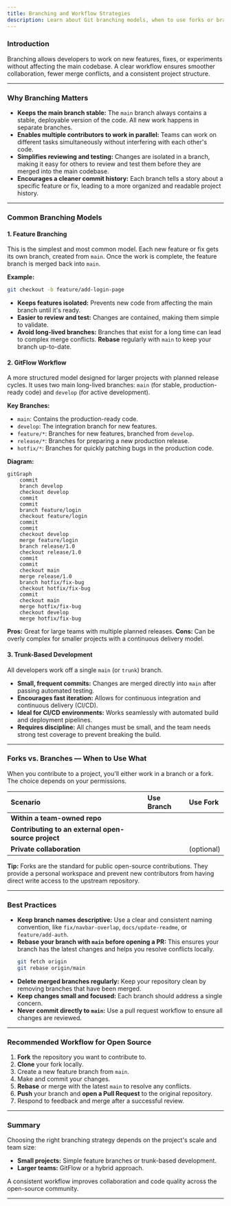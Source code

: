 ```yaml
---
title: Branching and Workflow Strategies
description: Learn about Git branching models, when to use forks or branches, and how to collaborate effectively in open source projects.
---
```



### Introduction

Branching allows developers to work on new features, fixes, or experiments without affecting the main codebase. A clear workflow ensures smoother collaboration, fewer merge conflicts, and a consistent project structure.

-----

### Why Branching Matters

  * **Keeps the main branch stable:** The `main` branch always contains a stable, deployable version of the code. All new work happens in separate branches.
  * **Enables multiple contributors to work in parallel:** Teams can work on different tasks simultaneously without interfering with each other's code.
  * **Simplifies reviewing and testing:** Changes are isolated in a branch, making it easy for others to review and test them before they are merged into the main codebase.
  * **Encourages a cleaner commit history:** Each branch tells a story about a specific feature or fix, leading to a more organized and readable project history.

-----

### Common Branching Models

#### 1\. **Feature Branching**

This is the simplest and most common model. Each new feature or fix gets its own branch, created from `main`. Once the work is complete, the feature branch is merged back into `main`.

**Example:**

```bash
git checkout -b feature/add-login-page
```

  * <CircleCheck className="inline h-4 w-4 text-green-500" /> **Keeps features isolated:** Prevents new code from affecting the main branch until it's ready.
  * <CircleCheck className="inline h-4 w-4 text-green-500" /> **Easier to review and test:** Changes are contained, making them simple to validate.
  * <TriangleAlert className="inline h-4 w-4 text-yellow-500" /> **Avoid long-lived branches:** Branches that exist for a long time can lead to complex merge conflicts. **Rebase** regularly with `main` to keep your branch up-to-date.

#### 2\. **GitFlow Workflow**

A more structured model designed for larger projects with planned release cycles. It uses two main long-lived branches: `main` (for stable, production-ready code) and `develop` (for active development).

**Key Branches:**

  * `main`: Contains the production-ready code.
  * `develop`: The integration branch for new features.
  * `feature/*`: Branches for new features, branched from `develop`.
  * `release/*`: Branches for preparing a new production release.
  * `hotfix/*`: Branches for quickly patching bugs in the production code.

**Diagram:**

```mermaid
gitGraph
    commit
    branch develop
    checkout develop
    commit
    commit
    branch feature/login
    checkout feature/login
    commit
    commit
    checkout develop
    merge feature/login
    branch release/1.0
    checkout release/1.0
    commit
    commit
    checkout main
    merge release/1.0
    branch hotfix/fix-bug
    checkout hotfix/fix-bug
    commit
    checkout main
    merge hotfix/fix-bug
    checkout develop
    merge hotfix/fix-bug
```

**Pros:** Great for large teams with multiple planned releases.
**Cons:** Can be overly complex for smaller projects with a continuous delivery model.

#### 3\. **Trunk-Based Development**

All developers work off a single `main` (or `trunk`) branch.

  * **Small, frequent commits:** Changes are merged directly into `main` after passing automated testing.
  * <CircleCheck className="inline h-4 w-4 text-green-500" /> **Encourages fast iteration:** Allows for continuous integration and continuous delivery (CI/CD).
  * <CircleCheck className="inline h-4 w-4 text-green-500" /> **Ideal for CI/CD environments:** Works seamlessly with automated build and deployment pipelines.
  * <TriangleAlert className="inline h-4 w-4 text-yellow-500" /> **Requires discipline:** All changes must be small, and the team needs strong test coverage to prevent breaking the build.

-----

### Forks vs. Branches — When to Use What

When you contribute to a project, you'll either work in a branch or a fork. The choice depends on your permissions.

| Scenario | Use Branch | Use Fork |
| :--- | :--- | :--- |
| **Within a team-owned repo** | <CircleCheck className="inline h-4 w-4 text-green-500" /> | <CircleX className="inline h-4 w-4 text-red-500" /> |
| **Contributing to an external open-source project** | <CircleX className="inline h-4 w-4 text-red-500" /> | <CircleCheck className="inline h-4 w-4 text-green-500" /> |
| **Private collaboration** | <CircleCheck className="inline h-4 w-4 text-green-500" /> | <CircleCheck className="inline h-4 w-4 text-green-500" /> (optional) |

**Tip:** Forks are the standard for public open-source contributions. They provide a personal workspace and prevent new contributors from having direct write access to the upstream repository.

-----

### Best Practices

  * **Keep branch names descriptive:** Use a clear and consistent naming convention, like `fix/navbar-overlap`, `docs/update-readme`, or `feature/add-auth`.
  * **Rebase your branch with `main` before opening a PR:** This ensures your branch has the latest changes and helps you resolve conflicts locally.
    ```bash
    git fetch origin
    git rebase origin/main
    ```
  * **Delete merged branches regularly:** Keep your repository clean by removing branches that have been merged.
  * **Keep changes small and focused:** Each branch should address a single concern.
  * **Never commit directly to `main`:** Use a pull request workflow to ensure all changes are reviewed.

-----

### Recommended Workflow for Open Source

1.  **Fork** the repository you want to contribute to.
2.  **Clone** your fork locally.
3.  Create a new feature branch from `main`.
4.  Make and commit your changes.
5.  **Rebase** or merge with the latest `main` to resolve any conflicts.
6.  **Push** your branch and **open a Pull Request** to the original repository.
7.  Respond to feedback and merge after a successful review.

-----

### Summary

Choosing the right branching strategy depends on the project's scale and team size:

  * **Small projects:** Simple feature branches or trunk-based development.
  * **Larger teams:** GitFlow or a hybrid approach.

A consistent workflow improves collaboration and code quality across the open-source community.

-----

<ContributorTracker docPath="get-started/3-branching-and-workflow.mdx" />
